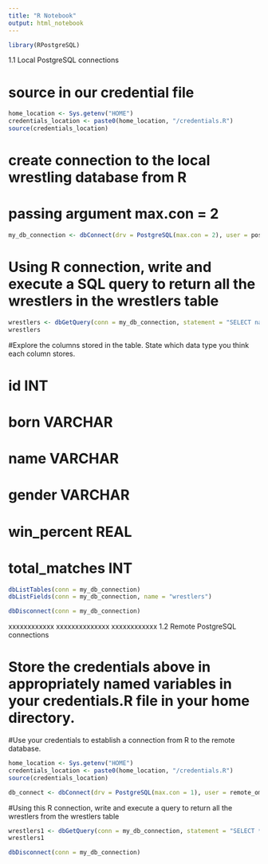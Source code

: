 ```yaml
---
title: "R Notebook"
output: html_notebook
---
```


```r
library(RPostgreSQL)
```

1.1 Local PostgreSQL connections

# source in our credential file

```r
home_location <- Sys.getenv("HOME")
credentials_location <- paste0(home_location, "/credentials.R")
source(credentials_location)
```

# create connection to the local wrestling database from R
# passing argument max.con = 2

```r
my_db_connection <- dbConnect(drv = PostgreSQL(max.con = 2), user = postgresql_username, password = postgresql_password, dbname = 'wrestling', host = 'localhost')
```

# Using R connection, write and execute a SQL query to return all the wrestlers in the wrestlers  table

```r

wrestlers <- dbGetQuery(conn = my_db_connection, statement = "SELECT name FROM wrestlers")
wrestlers
```

#Explore the columns stored in the table. State which data type you think each column stores.

# id INT
# born VARCHAR
# name VARCHAR
# gender VARCHAR
# win_percent REAL
# total_matches INT

```r
dbListTables(conn = my_db_connection)
dbListFields(conn = my_db_connection, name = "wrestlers")

```

```r
dbDisconnect(conn = my_db_connection)
```



xxxxxxxxxxxx        xxxxxxxxxxxxxx        xxxxxxxxxxxx
1.2 Remote PostgreSQL connections

# Store the credentials above in appropriately named variables in your credentials.R file in your home directory.
#Use your credentials to establish a connection from R to the remote database.

```r
home_location <- Sys.getenv("HOME")
credentials_location <- paste0(home_location, "/credentials.R")
source(credentials_location)
```


```r
db_connect <- dbConnect(drv = PostgreSQL(max.con = 1), user = remote_omni_postgresql_username, password = remote_omni_postgresql_password, dbname='mvhbdgdk', host='34.245.37.126')
```

#Using this R connection, write and execute a query to return all the wrestlers from the wrestlers table


```r
wrestlers1 <- dbGetQuery(conn = my_db_connection, statement = "SELECT * FROM wrestlers")
wrestlers1
```



```r
dbDisconnect(conn = my_db_connection)
```

